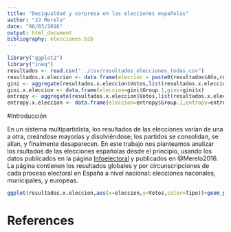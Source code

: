 ```yaml
---
title: "Desigualdad y sorpresa en las elecciones españolas"
author: "JJ Merelo"
date: "06/03/2016"
output: html_document
bibliography: elecciones.bib
---
```


```r
library("ggplot2")
library("ineq")
resultados <- read.csv("../csv/resultados_elecciones_todas.csv")
resultados.x.eleccion <- data.frame(eleccion = paste0(resultados$Año,resultados$Mes,resultados$Tipo),Partido=resultados$Partido,Tipo=resultados$Tipo,Votos=as.numeric(as.character(resultados$Votos)))
gini <- aggregate(resultados.x.eleccion$Votos,list(resultados.x.eleccion$eleccion),Gini)
gini.x.eleccion <- data.frame(eleccion=gini$Group.1,gini=gini$x)
entropy <- aggregate(resultados.x.eleccion$Votos,list(resultados.x.eleccion$eleccion),entropy)
entropy.x.eleccion <- data.frame(eleccion=entropy$Group.1,entropy=entropy$x)
```

#Introducción
  
En un sistema multipartidista, los resultados de las elecciones varían de una a otra, creándose mayorías y disolviéndose; los partidos se consolidan, se alían, y finalmente desaparecen. En este trabajo nos planteamos analizar los rsultados de las elecciones españolas desde el principio, usando los datos publicados en la página [Infoelectoral](http://infoelectoral.mir.es) y publicados en @Merelo2016. La página contienen los resultados globales y por circunscripciones de cada proceso electoral en España a nivel nacional: elecciones naconales, municipales, y europeas.
  
```r
ggplot(resultados.x.eleccion,aes(x=eleccion,y=Votos,color=Tipo))+geom_point(stat='identity')+stat_summary(fun.y = "median", geom="point", colour = "red", size = 4, shape=15)+scale_y_log10()+ theme(axis.text.x = element_text(angle = 90, hjust = 1))
```

# References
  